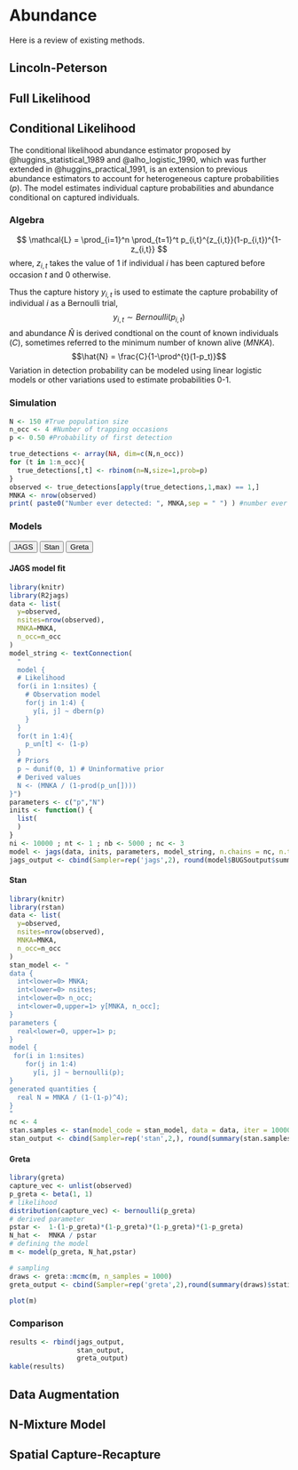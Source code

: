 # Abundance

Here is a review of existing methods.

## Lincoln-Peterson

## Full Likelihood

## Conditional Likelihood

The conditional likelihood abundance estimator proposed by @huggins_statistical_1989 and @alho_logistic_1990, which was further extended in @huggins_practical_1991, is an extension to previous abundance estimators to account for heterogeneous capture probabilities ($p$). The model estimates individual capture probabilities and abundance conditional on captured individuals.


### Algebra
$$  \mathcal{L} = \prod_{i=1}^n \prod_{t=1}^t p_{i,t}^{z_{i,t}}(1-p_{i,t})^{1-z_{i,t}} $$
where, \linebreak
  $z_{i,t}$ takes the value of 1 if individual $i$ has been captured before occasion $t$ and 0 otherwise.

Thus the capture history $y_{i,t}$ is used to estimate the capture probability of individual $i$ as a Bernoulli trial,
$$y_{i,t} \sim Bernoulli(p_{i,t}) $$
and abundance $\hat{N}$ is derived condtional on the count of known individuals ($C$), sometimes referred to the minimum number of known alive ($MNKA$).
$$\hat{N} = \frac{C}{1-\prod^{t}(1-p_t)}$$
Variation in detection probability can be modeled using linear logistic models or other variations used to estimate probabilities 0-1.

### Simulation 

```r
N <- 150 #True population size
n_occ <- 4 #Number of trapping occasions
p <- 0.50 #Probability of first detection

true_detections <- array(NA, dim=c(N,n_occ))
for (t in 1:n_occ){
  true_detections[,t] <- rbinom(n=N,size=1,prob=p)
}
observed <- true_detections[apply(true_detections,1,max) == 1,]
MNKA <- nrow(observed)
print( paste0("Number ever detected: ", MNKA,sep = " ") ) #number ever detected
```
### Models {.tabset}

::: {.tab}
<button class="tablinks" onclick="unrolltab(event,'JAGS')">JAGS</button>
<button class="tablinks" onclick="unrolltab(event, 'Stan')">Stan</button>
<button class="tablinks" onclick="unrolltab(event, 'Greta')">Greta</button>
::: {#JAGS .tabcontent}
#### JAGS model fit {-}
```r
library(knitr)
library(R2jags)
data <- list(
  y=observed,
  nsites=nrow(observed),
  MNKA=MNKA,
  n_occ=n_occ
)
model_string <- textConnection(
  "
  model {
  # Likelihood
  for(i in 1:nsites) {
    # Observation model
    for(j in 1:4) {
      y[i, j] ~ dbern(p)
    }
  }
  for(t in 1:4){
    p_un[t] <- (1-p)
  }
  # Priors
  p ~ dunif(0, 1) # Uninformative prior
  # Derived values
  N <- (MNKA / (1-prod(p_un[])))
}")
parameters <- c("p","N")
inits <- function() {
  list( 
  )
}
ni <- 10000 ; nt <- 1 ; nb <- 5000 ; nc <- 3
model <- jags(data, inits, parameters, model_string, n.chains = nc, n.thin = nt, n.iter = ni, n.burnin = nb)
jags_output <- cbind(Sampler=rep('jags',2), round(model$BUGSoutput$summary[c(1,3),c(1,2,3,7)],2))
```
:::
::: {#Stan .tabcontent}
#### Stan  {-}
```r
library(knitr)
library(rstan)
data <- list(
  y=observed,
  nsites=nrow(observed),
  MNKA=MNKA,
  n_occ=n_occ
)
stan_model <- "
data {
  int<lower=0> MNKA;
  int<lower=0> nsites;
  int<lower=0> n_occ;
  int<lower=0,upper=1> y[MNKA, n_occ];
}
parameters {
  real<lower=0, upper=1> p;
}
model {  
 for(i in 1:nsites)
    for(j in 1:4)
      y[i, j] ~ bernoulli(p);
}
generated quantities {
  real N = MNKA / (1-(1-p)^4);
}
"
nc <- 4
stan.samples <- stan(model_code = stan_model, data = data, iter = 10000, chains = nc, cores = nc, open_progress=FALSE)
stan_output <- cbind(Sampler=rep('stan',2,), round(summary(stan.samples)$summary[c(2,1),c(1,3,4,8)],2))
```
:::
::: {#Greta .tabcontent}
#### Greta  {-}
```r
library(greta)
capture_vec <- unlist(observed)
p_greta <- beta(1, 1)
# likelihood
distribution(capture_vec) <- bernoulli(p_greta)
# derived parameter
pstar <-  1-(1-p_greta)*(1-p_greta)*(1-p_greta)*(1-p_greta)
N_hat <-  MNKA / pstar
# defining the model
m <- model(p_greta, N_hat,pstar)

# sampling
draws <- greta::mcmc(m, n_samples = 1000)
greta_output <- cbind(Sampler=rep('greta',2),round(summary(draws)$statistics[c(2,1),c(1,2)],2),round(summary(draws)$quantiles[c(2,1),c(1,5)],2))
```
```r
plot(m)
```
:::
:::

### Comparison
```r
results <- rbind(jags_output,
                 stan_output,
                 greta_output)
kable(results)
```

## Data Augmentation
## N-Mixture Model
## Spatial Capture-Recapture


